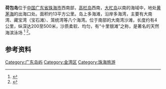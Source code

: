 {{Infobox Islands
| plural = yes
| name             = 荷包岛
| image name       = Zhuhai-hebao dao dujia cun.jpg
| image caption    = 荷包岛度假村
| locator map      = Hebao island map.jpg
| map_custom       = 
| native name      = 
| native name link = 
| other_names         = 
| location         = [[南海|南海]]
| coordinates      = {{Coord|21|51|52|N|113|09|33|E|display=inline}}
| archipelago      = 
| total islands    = 
| major islands    = 
| area             =约13平方公里
| length           =
| width            =
| coastline        =约28公里
| highest mount    = 
| elevation        =
| country                         = China
| country admin divisions title     = 省
| country admin divisions           = [[广东省|广东省]]
| country admin divisions title 1   = 市
| country admin divisions 1         = [[珠海市|珠海市]]
| country admin divisions title 2   = 区
| country admin divisions 2         =[[金湾区|金湾区]]
| population       = 
| population as of = 
| density          = 
| ethnic groups    = 
| additional info  =
}}
'''荷包岛'''位于[[中国|中国]][[广东省|广东省]][[珠海市|珠海市]]西南部，[[高栏岛|高栏岛]]西南，[[大杧岛|大杧岛]]以南的海域中，地处[[黄茅海|黄茅海]]的出海口处。面积约13平方公里。岛上多海滩，沿岸多海湾，主要有大南湾、藏宝湾（宝石滩）、笼统湾等八个海湾。位于南部的大南湾沙滩，长度约有4公里，纵深达200至500米，沙质柔软、均匀，有“十里银滩”之称，是著名的天然海滨泳场
<ref>{{Cite web |url=http://www.zh-tfy.com/forum-48-1.html |title=珠海旅游网 |access-date=2012-08-27 |archive-url=https://web.archive.org/web/20120920035719/http://www.zh-tfy.com/forum-48-1.html |archive-date=2012-09-20 |dead-url=yes }}</ref>
<ref>{{Cite web |url=http://www.zhhaidao.com/hebao/hotel.html |title=珠海海岛旅游网 |accessdate=2011-10-04 |archive-date=2012-07-29 |archive-url=https://web.archive.org/web/20120729035244/http://www.zhhaidao.com/hebao/hotel.html |dead-url=no }}</ref>。

==参考资料==
{{reflist}}
{{广东小作品}}
[[Category:广东岛屿|Category:广东岛屿]]
[[Category:金湾区|Category:金湾区]]
[[Category:珠海旅游|Category:珠海旅游]]